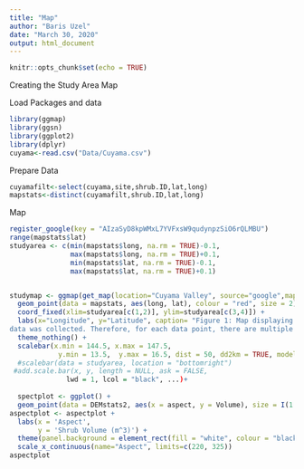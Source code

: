 ```yaml
---
title: "Map"
author: "Baris Uzel"
date: "March 30, 2020"
output: html_document
---
```


```r
knitr::opts_chunk$set(echo = TRUE)
```

Creating the Study Area Map

Load Packages and data
```r
library(ggmap)
library(ggsn)
library(ggplot2)
library(dplyr)
cuyama<-read.csv("Data/Cuyama.csv")
```
Prepare Data
```r
cuyamafilt<-select(cuyama,site,shrub.ID,lat,long)
mapstats<-distinct(cuyamafilt,shrub.ID,lat,long)
```


Map
```r
register_google(key = "AIzaSyD8kpWMxL7YVFxsW9qudynpzSiO6rQLMBU")
range(mapstats$lat)
studyarea <- c(min(mapstats$long, na.rm = TRUE)-0.1,
               max(mapstats$long, na.rm = TRUE)+0.1,
               min(mapstats$lat, na.rm = TRUE)-0.1,
               max(mapstats$lat, na.rm = TRUE)+0.1)


studymap <- ggmap(get_map(location="Cuyama Valley", source="google",maptype="satellite",zoom=10)) +
  geom_point(data = mapstats, aes(long, lat), colour = "red", size = 2) +
  coord_fixed(xlim=studyarea[c(1,2)], ylim=studyarea[c(3,4)]) +
  labs(x="Longitude", y="Latitude", caption= "Figure 1: Map displaying study area. Each point on the map represents a site where multiple shrub
data was collected. Therefore, for each data point, there are multiple shrub and microsite recordings.")+
  theme_nothing() +
  scalebar(x.min = 144.5, x.max = 147.5,
            y.min = 13.5,  y.max = 16.5, dist = 50, dd2km = TRUE, model = 'WGS84', box.fill = c("yellow", "white"), st.color = "white")
  #scalebar(data = studyarea, location = "bottomright")
 #add.scale.bar(x, y, length = NULL, ask = FALSE,
              lwd = 1, lcol = "black", ...)+
  
  spectplot <- ggplot() +
  geom_point(data = DEMstats2, aes(x = aspect, y = Volume), size = I(1.5))
aspectplot <- aspectplot +
  labs(x = 'Aspect',
       y = 'Shrub Volume (m^3)') + 
  theme(panel.background = element_rect(fill = "white", colour = "black", size = 0.5, linetype = "solid")) +
  scale_x_continuous(name="Aspect", limits=c(220, 325))
aspectplot

```

